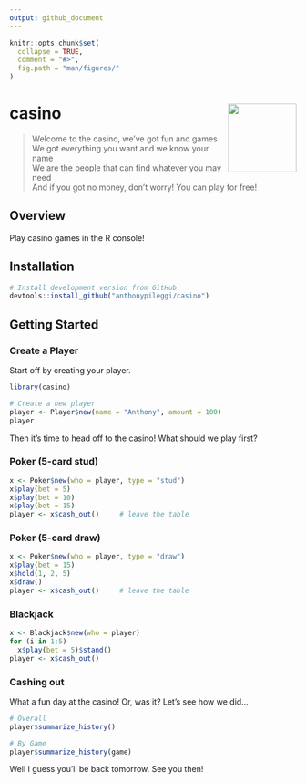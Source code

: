 ```yaml
---
output: github_document
---
```


<!-- README.md is generated from README.Rmd. Please edit that file -->

```r
knitr::opts_chunk$set(
  collapse = TRUE,
  comment = "#>",
  fig.path = "man/figures/"
)
```


# casino <img src="man/figures/logo.png" align="right" alt="" width="120" />

> Welcome to the casino, we've got fun and games  
> We got everything you want and we know your name  
> We are the people that can find whatever you may need  
> And if you got no money, don't worry!  You can play for free!  

## Overview

Play casino games in the R console!

## Installation

```r
# Install development version from GitHub
devtools::install_github("anthonypileggi/casino")
```

## Getting Started

### Create a Player
Start off by creating your player.

```r
library(casino)

# Create a new player
player <- Player$new(name = "Anthony", amount = 100)
player
```

Then it's time to head off to the casino!
What should we play first?

### Poker (5-card stud)
```r
x <- Poker$new(who = player, type = "stud")
x$play(bet = 5)
x$play(bet = 10)
x$play(bet = 15)
player <- x$cash_out()     # leave the table
```

### Poker (5-card draw)
```r
x <- Poker$new(who = player, type = "draw")
x$play(bet = 15)
x$hold(1, 2, 5)
x$draw()
player <- x$cash_out()     # leave the table
```

### Blackjack
```r
x <- Blackjack$new(who = player)
for (i in 1:5)
  x$play(bet = 5)$stand()
player <- x$cash_out()
```

### Cashing out

What a fun day at the casino!  Or, was it?
Let's see how we did...
```r
# Overall
player$summarize_history()

# By Game
player$summarize_history(game)  
```

Well I guess you'll be back tomorrow.  See you then!